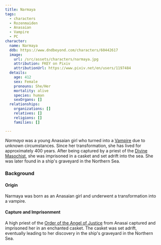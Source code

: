 ```yaml
---
title: Narmaya
tags:
  - characters
  - Rozenmaiden
  - Anasaian
  - Vampire
  - PC
character:
  name: Narmaya
  ddb: https://www.dndbeyond.com/characters/60442617
  image:
    url: /src/assets/characters/narmaya.jpg
    attribution: FKEY on Pixiv
    attributionUrl: https://www.pixiv.net/en/users/1197484
  details:
    age: 412
    sex: Female
    pronouns: She/Her
    mortality: alive
    species: human
    sexOrgans: []
  relationships:
    organizations: []
    relatives: []
    religions: []
    families: []

---
```


<Stub />

*Narmaya* was a young Anasaian girl who turned into a
[Vampire](/species/vampire/) due to unknown circumstances. Since her
transformation, she has lived for approximately 400 years. After being captured
by a priest of the [Divine Masochist](/religions/divine-masochism/),
she was imprisoned in a casket and set adrift into the sea. She was later found
in a ship's graveyard in the Northern Sea.

### Background

#### Origin

Narmaya was born as an Anasaian girl and underwent a transformation into a
vampire.

#### Capture and Imprisonment

A high priest of the
[Order of the Angel of Justice](/organizations/order-of-the-angel-of-justice/)
from Anasai captured and imprisoned her in an enchanted casket. The casket was
set adrift, eventually leading to her discovery in the ship's graveyard in the
Northern Sea.
